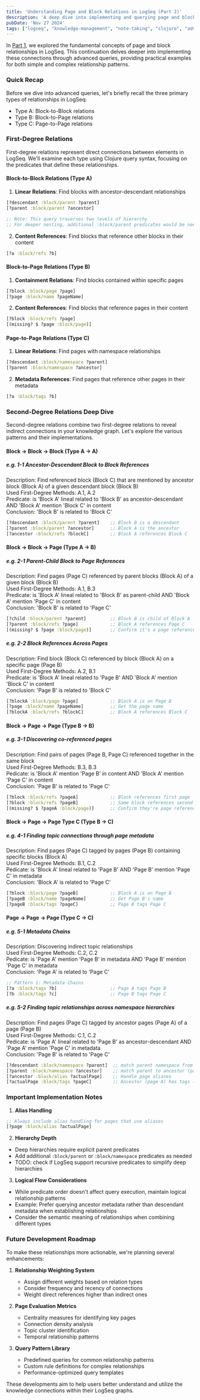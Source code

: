 ```yaml
---
title: 'Understanding Page and Block Relations in LogSeq (Part 2)'
description: 'A deep dive into implementing and querying page and block relationships in LogSeq using advanced queries'
pubDate: 'Nov 27 2024'
tags: ["logseq", "knowledge-management", "note-taking", "clojure", "advanced"]
---
```


In [Part 1](/blog/evaluate-notes-via-relations-pt1), we explored the fundamental concepts of page and block relationships in LogSeq. This continuation delves deeper into implementing these connections through advanced queries, providing practical examples for both simple and complex relationship patterns.

### Quick Recap
Before we dive into advanced queries, let's briefly recall the three primary types of relationships in LogSeq:
- Type A: Block-to-Block relations
- Type B: Block-to-Page relations
- Type C: Page-to-Page relations

### First-Degree Relations

First-degree relations represent direct connections between elements in LogSeq. We'll examine each type using Clojure query syntax, focusing on the predicates that define these relationships.

#### Block-to-Block Relations (Type A)

1. **Linear Relations**: Find blocks with ancestor-descendant relationships
```clojure
[?descendant :block/parent ?parent]
[?parent :block/parent ?ancestor]

;; Note: This query traverses two levels of hierarchy
;; For deeper nesting, additional :block/parent predicates would be needed
```

2. **Content References**: Find blocks that reference other blocks in their content
```clojure
[?a :block/refs ?b]
```

#### Block-to-Page Relations (Type B)

1. **Containment Relations**: Find blocks contained within specific pages
```clojure
[?block :block/page ?page]
[?page :block/name ?pageName]
```

2. **Content References**: Find blocks that reference pages in their content
```clojure
[?block :block/refs ?page]
[(missing? $ ?page :block/page)]
```

#### Page-to-Page Relations (Type C)

1. **Linear Relations**: Find pages with namespace relationships
```clojure
[?descendant :block/namespace ?parent]
[?parent :block/namespace ?ancestor]
```

2. **Metadata References**: Find pages that reference other pages in their metadata
```clojure
[?a :block/tags ?b]
```

### Second-Degree Relations Deep Dive

Second-degree relations combine two first-degree relations to reveal indirect connections in your knowledge graph. Let's explore the various patterns and their implementations.

#### Block → Block → Block (Type A → A)

##### e.g. 1-1 Ancestor-Descendant Block to Block References

Description: Find referenced block (Block C) that are mentioned by ancestor block (Block A) of a given descendant block (Block B)  
Used First-Degree Methods: A.1, A.2  
Predicate: is 'Block A' lineal related to 'Block B' as ancestor-descendant AND 'Block A' mention 'Block C' in content  
Conclusion: 'Block B' is related to 'Block C'
```clojure
[?descendant :block/parent ?parent]    ;; Block B is a descendant
[?parent :block/parent ?ancestor]      ;; Block A is the ancestor
[?ancestor :block/refs ?blockC]        ;; Block A references Block C
```

#### Block → Block → Page (Type A → B)

##### e.g. 2-1 Parent-Child Block to Page References
Description: Find pages (Page C) referenced by parent blocks (Block A) of a given block (Block B)  
Used First-Degree Methods: A.1, B.3  
Predicate: is 'Block A' lineal related to 'Block B' as parent-child AND 'Block A' mention 'Page C' in content  
Conclusion: 'Block B' is related to 'Page C'
```clojure
[?child :block/parent ?parent]         ;; Block B is child of Block A
[?parent :block/refs ?page]            ;; Block A references Page C
[(missing? $ ?page :block/page)]       ;; Confirm it's a page reference
```

##### e.g. 2-2 Block References Across Pages
Description: Find block (Block C) referenced by block (Block A) on a specific page (Page B)  
Used First-Degree Methods: A.2, B.1  
Predicate: is 'Block A' lineal related to 'Page B' AND 'Block A' mention 'Block C' in content  
Conclusion: 'Page B' is related to 'Block C'
```clojure
[?blockA :block/page ?page]            ;; Block A is on Page B
[?page :block/name ?pageName]          ;; Get the page name
[?blockA :block/refs ?blockC]          ;; Block A references Block C
```

#### Block → Page → Page (Type B → B)

##### e.g. 3-1 Discovering co-referenced pages
Description: Find pairs of pages (Page B, Page C) referenced together in the same block  
Used First-Degree Methods: B.3, B.3  
Pedicate: is 'Block A' mention 'Page B' in content AND 'Block A' mention 'Page C' in content  
Conclusion: 'Page B' is related to 'Page C'
```clojure
[?block :block/refs ?pageA]            ;; Block references first page
[?block :block/refs ?pageB]            ;; Same block references second page
[(missing? $ ?pageA :block/page)]      ;; Confirm they're page references
```

#### Block → Page → Page Type C (Type B → C)

##### e.g. 4-1 Finding topic connections through page metadata
Description: Find pages (Page C) tagged by pages (Page B) containing specific blocks (Block A)  
Used First-Degree Methods: B.1, C.2  
Pedicate: is 'Block A' lineal related to 'Page B' AND 'Page B' mention 'Page C' in metadata  
Conclusion: 'Block A' is related to 'Page C'
```clojure
[?block :block/page ?pageB]            ;; Block A is on Page B
[?pageB :block/name ?pageName]         ;; Get Page B's name
[?pageB :block/tags ?pageC]            ;; Page B tags Page C
```

#### Page → Page → Page (Type C → C)

##### e.g. 5-1 Metadata Chains
Description: Discovering indirect topic relationships  
Used First-Degree Methods: C.2, C.2  
Pedicate: is 'Page A' mention 'Page B' in metadata AND 'Page B' mention 'Page C' in metadata  
Conclusion: 'Page A' is related to 'Page C'

```clojure
;; Pattern 1: Metadata Chains
[?a :block/tags ?b]                    ;; Page A tags Page B
[?b :block/tags ?c]                    ;; Page B tags Page C
```
##### e.g. 5-2 Finding topic relationships across namespace hierarchies
Description: Find pages (Page C) tagged by ancestor pages (Page A) of a page (Page B)  
Used First-Degree Methods: C.1, C.2  
Pedicate: is 'Page A' lineal related to 'Page B' as ancestor-descendant AND 'Page A' mention 'Page C' in metadata  
Conclusion: 'Page B' is related to 'Page C'
```clojure
[?descendant :block/namespace ?parent]  ;; match parent namespace from descendant (Page B)
[?parent :block/namespace ?ancestor]    ;; match parent to ancestor (page A)
[?ancestor :block/alias ?actualPage]    ;; Handle page aliases
[?actualPage :block/tags ?pageC]        ;; Ancestor (page A) has tags (Page C)
```

### Important Implementation Notes

1. **Alias Handling**
```clojure
;; Always include alias handling for pages that use aliases
[?page :block/alias ?actualPage]
```

2. **Hierarchy Depth**
- Deep hierarchies require explicit parent predicates
- Add additional `:block/parent` or `:block/namespace` predicates as needed
- TODO: check if LogSeq support recursive predicates to simplify deep hierarchies

3. **Logical Flow Considerations**
- While predicate order doesn't affect query execution, maintain logical relationship patterns
- Example: Prefer querying ancestor metadata rather than descendant metadata when establishing relationships
- Consider the semantic meaning of relationships when combining different types

### Future Development Roadmap

To make these relationships more actionable, we're planning several enhancements:

1. **Relationship Weighting System**
   - Assign different weights based on relation types
   - Consider frequency and recency of connections
   - Weight direct references higher than indirect ones

2. **Page Evaluation Metrics**
   - Centrality measures for identifying key pages
   - Connection density analysis
   - Topic cluster identification
   - Temporal relationship patterns

3. **Query Pattern Library**
   - Predefined queries for common relationship patterns
   - Custom rule definitions for complex relationships
   - Performance-optimized query templates

These developments aim to help users better understand and utilize the knowledge connections within their LogSeq graphs.
